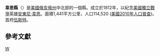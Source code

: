 {{Otheruses|韋恩縣|subject=美國俄亥俄州的一個縣|other=同名的縣}}
<!--[[File:Map_of_Ohio_highlighting_Wayne_County.svg|right]]-->
{{Infobox U.S. County
| county = 韋恩縣
| state = 俄亥俄州 
| en county = Wayne County
| en state = Ohio 
| seal = Wayne County, Ohio seal.png 
| founded year = [[1796|1796]]<ref name="odod">{{cite web |url = http://www.odod.state.oh.us/research/FILES/S0/Wayne.pdf |title = Ohio County Profiles: Wayne County |accessdate = 2007-04-28 |publisher = Ohio Department of Development |format = PDF |deadurl = yes |archiveurl = https://web.archive.org/web/20070621232137/http://www.odod.state.oh.us/research/FILES/S0/Wayne.pdf |archivedate = 2007-06-21 }}</ref> 
| founded date = August 15
| seat wl = Wooster
| largest city = Wooster
| area mi = 556
| area km = 1441
| area land mi = 555
| area land km = 1438
| area water mi = 1
| area water km = 2
| area percentage = 0.17%
| census yr = 2000
| pop = 111,564
| density mi = 201
| density km = 78
| time zone = 北美东部时区
| UTC offset = -5
| DST offset= -4
| web = www.wayneohio.org
| named for = General [[Anthony_Wayne|"Mad" Anthony Wayne]]
|}}
'''韋恩縣'''（{{lang-en|Wayne County}}）是[[美國|美國]][[俄亥俄州|俄亥俄州]]中北部的一個縣。成立於1812年，以紀念[[美國獨立戰爭|美國獨立戰爭]]英雄[[安東尼·韋恩|安東尼·韋恩]]。面積1,441平方公里，人口114,520 ([[美國2010年人口普查|美國2010年人口普查]])。首府[[伍斯特_(俄亥俄州)|伍斯特]]。

== 參考文獻 ==

{{reflist}}

{{ohio-stub}}

[[Category:俄亥俄州行政區劃|W]]